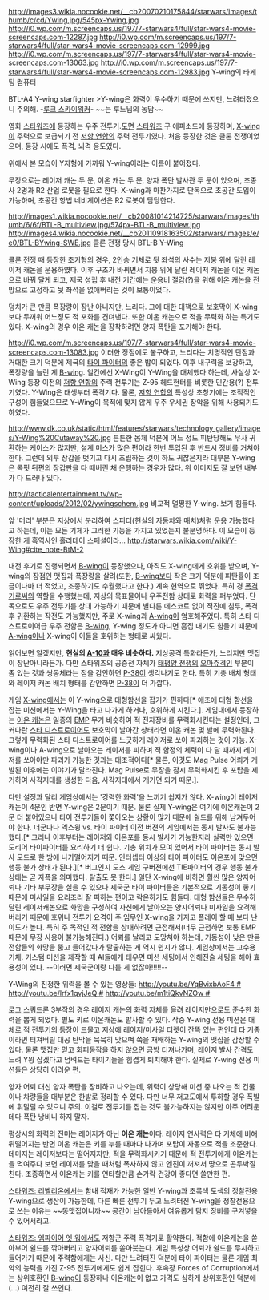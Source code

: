 http://images3.wikia.nocookie.net/__cb20070210175844/starwars/images/thumb/c/cd/Ywing.jpg/545px-Ywing.jpg
http://i0.wp.com/m.screencaps.us/197/7-starwars4/full/star-wars4-movie-screencaps.com-12287.jpg
http://i0.wp.com/m.screencaps.us/197/7-starwars4/full/star-wars4-movie-screencaps.com-12999.jpg
http://i0.wp.com/m.screencaps.us/197/7-starwars4/full/star-wars4-movie-screencaps.com-13063.jpg
http://i0.wp.com/m.screencaps.us/197/7-starwars4/full/star-wars4-movie-screencaps.com-12983.jpg
Y-wing의 타게팅 컴퓨터

BTL-A4 Y-wing starfighter
>Y-wing은 화력이 우수하기 때문에 쓰지만, 느려터졌으니 주의해. -[[루크 스카이워커]]-
~~는 루느님의 농담~~

영화 [[스타워즈]]에 등장하는 우주 전투기.[http://images1.wikia.nocookie.net/__cb20081117222125/starwars/images/0/0f/Ywing_egvv.jpg 도면]
[[스타워즈]] 구 에피소드에 등장하며, [[X-wing]]이 주력으로 보급되기 전 [[저항 연합]]의 주력 전투기였다. 처음 등장한 것은 클론 전쟁이었으며, 등장 시에도 폭격, 뇌격 용도였다.

위에서 본 모습이 Y자형에 가까워 Y-wing이라는 이름이 붙어졌다.

무장으로는 레이저 캐논 두 문, 이온 캐논 두 문, 양자 폭탄 발사관 두 문이 있으며, 조종사 2명과 R2 산업 로봇을 필요로 한다. X-wing과 마찬가지로 단독으로 초공간 도입이 가능하며, 초공간 항법 네비게이션은 R2 로봇이 담당한다.

http://images1.wikia.nocookie.net/__cb20081014214725/starwars/images/thumb/6/6f/BTL-B_multiview.jpg/574px-BTL-B_multiview.jpg
http://images4.wikia.nocookie.net/__cb20110918163502/starwars/images/e/e0/BTL-BYwing-SWE.jpg
클론 전쟁 당시 BTL-B Y-Wing

클론 전쟁 때 등장한 초기형의 경우, 2인승 기체로 뒷 좌석의 사수는 지붕 위에 달린 레이저 캐논을 운용하였다. 이후 구조가 바뀌면서 지붕 위에 달린 레이저 캐논을 이온 캐논으로 바꿔 달게 되고, 제국 성립 후 내전 기간에는 운용비 절감(?)을 위해 이온 캐논을 전방으로 고정하고 뒷 좌석을 없애버리는 것이 보통이었다. 

덩치가 큰 만큼 폭장량이 장난 아니지만, 느리다. 그에 대한 대책으로 보호막이 X-wing보다 두꺼워 어느정도 적 포화를 견뎌낸다. 또한 이온 캐논으로 적을 무력화 하는 특기도 있다. X-wing의 경우 이온 캐논을 장착하려면 양자 폭탄을 포기해야 한다.

http://i0.wp.com/m.screencaps.us/197/7-starwars4/full/star-wars4-movie-screencaps.com-13083.jpg
이러한 장점에도 불구하고, 느리다는 치명적인 단점과 거대한 크기 덕분에 제국의 [[타이 파이터]]의 좋은 밥이 되었다. 이후 내구력을 보강하고, 폭장량을 늘린 게 [[B-wing]]. 일간에선 X-Wing이 Y-Wing을 대체했다 하는데, 사실상 X-Wing 등장 이전의 [[저항 연합]]의 주력 전투기는 Z-95 헤드헌터를 비롯한 민간용(?) 전투기였다. Y-Wing은 태생부터 폭격기다. 물론, [[저항 연합]]의 특성상 초창기에는 조직적인 구성이 힘들었으므로 Y-Wing이 목적에 맞지 않게 우주 우세권 장악을 위해 사용되기도 하였다.

http://www.dk.co.uk/static/html/features/starwars/technology_gallery/images/Y-Wing%20Cutaway%20.jpg
튼튼한 몸체 덕분에 어느 정도 피탄당해도 무사 귀환하는 케이스가 많지만, 설계 미스가 많은 편이라 한번 투입된 후 반드시 정비를 거쳐야 한다. 그런데 외부 장갑을 벗기고 다시 조립하는 것이 하도 귀찮은지라 대부분 Y-wing은 콕핏 뒤편의 장갑판을 다 떼버린 채 운행하는 경우가 많다. 위 이미지도 잘 보면 내부가 다 드러나 있다.

http://tacticalentertainment.tv/wp-content/uploads/2012/02/ywingschem.jpg
비교적 멀쩡한 Y-wing. 보기 힘들다.

앞 '머리' 부분은 지상에서 분리하여 스피더(현실의 자동차와 매치)처럼 운용 가능했다고 하는데, 이는 모든 기체가 그러한 기능을 가지고 있었는지 불분명하다. 이 모습이 등장한 게 흑역사인 홀리데이 스페셜이라... [[http://starwars.wikia.com/wiki/Y-Wing#cite_note-BtM-2]]

내전 후기로 진행되면서 [[B-wing]]이 등장했으나, 아직도 X-wing에게 호위를 받으며, Y-wing의 장점인 맷집과 폭장량을 살려(또한, [[B-wing]]보다 작은 크기 덕분에 피탄률이 조금이나마 더 적었고, 조종하기도 수월했다고 한다.) 계속 현역으로 뛰었다. 특히 경 [[폭격기]]로써의 역할을 수행했는데, 지상의 목표물이나 우주전함 상대로 화력을 퍼부었다. 단독으로도 우주 전투기를 상대 가능하기 때문에 별다른 에스코트 없이 적진에 침투, 폭격 후 귀환하는 작전도 가능했지만, 주로 X-wing과 [[A-wing]]이 엄호해주었다. 특히 스타 디스트로이어급 우주 전함은 [[B-wing]], Y-wing 정도가 아니면 흠집 내기도 힘들기 때문에 [[A-wing]]이나 X-wing이 이들을 호위하는 형태로 싸웠다. 

읽어보면 알겠지만, '''현실의 [[A-10]]과 매우 비슷하다.''' 지상공격 특화라든가, 느리지만 맷집이 장난아니라든가. 다만 스타워즈의 공중전 자체가 [[태평양 전쟁]]의 [[오마쥬]]격인 부분이 좀 있는 것과 쌍동체라는 점을 감안하면 [[P-38]]이 생각나기도 한다. 특히 기총 배치 형태와 레이저 캐논 배치 형태를 감안하면 [[P-38]]이 더 가깝다.

게임 [[X-wing]]에서는 이 Y-wing으로 대형함선을 잡기가 편하다[* 애초에 대형 함선을 잡는 미션에서는 Y-Wing을 타고 나가게 하거나, 호위하게 시킨다.]. 게임내에서 등장하는 [[이온 캐논]]은 일종의 [[EMP]] 무기 비슷하여 적 전자장비를 무력화시킨다는 설정인데, 그 커다란 [[스타 디스트로이어]]도 보호막이 날아간 상태라면 이온 캐논 몇 발에 무력화된다. 그렇게 무력화된 스타 디스트로이어를 느긋하게 레이저로 쏘아 파괴하는 것이 가능. X-wing이나 A-wing으로 날아오는 레이저를 피하며 적 함정의 체력이 다 달 때까지 레이저를 쏘아야만 파괴가 가능한 것과는 대조적이다[* 물론, 이것도 Mag Pulse 어뢰가 개발된 이후에는 이야기가 달라진다. Mag Pulse로 무장을 잠시 무력화시킨 후 포탑을 제거하여 사각지대를 생성한 다음, 사각지대에서 개기면 되기 때문.].

다만 설정과 달리 게임상에서는 '강력한 화력'을 느끼기 쉽지가 않다. X-wing이 레이저 캐논이 4문인 반면 Y-wing은 2문이기 때문. 물론 실제 Y-wing은 여기에 이온캐논이 2문 더 붙어있으나 타이 전투기들이 쫓아오는 상황이 많기 때문에 쉴드를 위해 남겨두어야 한다. 더군다나 엑스윙 vs. 타이 파이터 이전 버젼의 게임에서는 동시 발사도 불가능했다.[* 그러나 이후부터는 레이저와 이온포를 동시 발사가 가능한지라 실력만 있으면 도리어 타이파이터를 요리하기 더 쉽다. 기총 위치가 모여 있어서 타이 파이터는 동시 발사 모드로 한 방에 나가떨어지기 때문. 인터셉터 이상의 타이 파이터도 이온포에 맞으면 행동 불가 상태가 된다.][* 버그인지 도스 게임 구버젼에선 TIE파이터의 경우 행동 불가 상태는 곧 자폭을 의미했다. 탈출도 못 한다.] 일단 X-wing에 비하면 훨씬 많은 양자어뢰나 기타 부무장을 실을 수 있으나 제국군 타이 파이터들은 기본적으로 기동성이 좋기 때문에 미사일을 요리조리 잘 피하는 편이고 락온하기도 힘들다. 대형 함선들은 무수히 달린 레이저캐논으로 화망을 구성하여 자신에게 날아오는 양자어뢰나 미사일을 요격해버리기 때문에 호위나 전투기 요격이 주 임무인 X-wing을 가지고 플레이 할 때 보다 난이도가 높다. 특히 주 목적인 적 전함을 상대하려면 근접해서(너무 근접하면 보통 EMP때문에 무장 사용이 불가능해진다.) 어뢰를 날리고 도망쳐야 하는데, 기동성이 낮은 만큼 전함들의 화망을 뚫고 들어갔다가 탈출하는 게 역시 쉽지가 않다. 게임상에서는 고수용 기체. 커스텀 미션을 제작할 때 AI들에게 태우면 미션 세팅에서 인해전술 세팅을 해야 효용성이 있다. --이러면 제국군이랑 다를 게 없잖아!!!!!--

Y-Wing의 진정한 위력을 볼 수 있는 영상들: [[http://youtu.be/YqBvixbAoF4 #]] [[http://youtu.be/lrfx1qvjJeQ #]] [[http://youtu.be/m1tiQkvNZOw #]]

[[로그 스쿼드론]] 3부작의 경우 레이저 캐논의 화력 자체를 올려 레이저만으로도 준수한 화력을 뽑게 되었다. 별도 키로 이온캐논도 발사할 수 있다. 작중 Y-wing 전용 미션은 대체로 적 전투기의 등장이 드물고 지상에 레이저/미사일 터렛이 잔뜩 있는 편인데 타 기종이라면 터져버릴 대공 탄막을 묵묵히 맞으며 쑥을 재배하는 Y-wing의 맷집을 감상할 수 있다. 물론 맷집만 믿고 회피동작을 하지 않으면 금방 터져나가며, 레이저 발사 간격도 느려 Y윙 잡겠다고 덤벼드는 타이기들을 힘겹게 퇴치해야 한다. 실제로 Y-wing 전용 미션들은 상당히 어려운 편.

양자 어뢰 대신 양자 폭탄을 장비하고 나오는데, 위력이 상당해 미션 중 나오는 적 건물이나 차량들을 대부분은 한발로 정리할 수 있다. 다만 너무 저고도에서 투하할 경우 폭발에 휘말릴 수 있으니 주의. 이걸로 전투기를 잡는 것도 불가능하지는 않지만 아주 어려운데다 폭탄 낭비니 하지 말자.

평상시의 화력의 진미는 레이저가 아닌 '''이온 캐논'''이다. 레이저 연사력은 타 기체에 비해 뒤떨어지는 반면 이온 캐논은 키를 누를 때마다 나가며 포탑이 자동으로 적을 조준한다. 데미지는 레이저보다는 떨어지지만, 적을 무력화시키기 때문에 적 전투기에게 이온캐논을 먹여주다 보면 레이저를 맞을 때처럼 폭사하지 않고 엔진이 꺼져서 땅으로 곤두박질친다. 조종하면서 이온캐논 키를 연타할만큼 손가락 건강이 좋다면 쓸만한 편.

[[스타워즈: 리벨리온]]에서는 함내 적재가 가능한 일반 Y-wing과 초록색 도색의 정찰전용 Y-wing으로 생산이 가능한데, 다른 빠른 전투기 두고 느려터진 Y-wing을 정찰전용으로 쓰는 이유는 ~~똥맷집이니까~~ 공간이 남아돌아서 여유롭게 탐지 장비를 구겨넣을 수 있어서라고.

[[스타워즈: 엠파이어 엣 워]]에서도 저항군 주력 폭격기로 활약한다. 적함에 이온캐논을 쏟아부어 쉴드를 깎아버리고 양자어뢰를 쏟아붓는다. 게임 특성상 어뢰가 쉴드를 무시하고 들어가기 때문에 주력함에게는 사신. 다만 느려터진 덕분에 타이 파이터는 물론 게임 최악의 능력을 가진 Z-95 전투기에게도 쉽게 잡힌다.
후속장 Forces of Corruption에서는 상위호환인 [[B-wing]]이 등장하나 이온캐논이 없고 가격도 심하게 상위호환인 덕분에(...) 여전히 잘 쓰인다.
